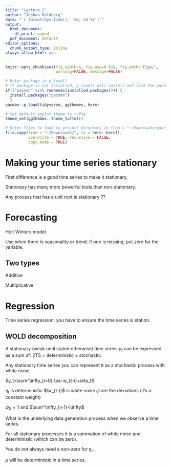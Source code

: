 ```yaml
---
title: "Lecture 2"
author: "Joshua Goldberg"
date: "`r format(Sys.time(), '%B, %d %Y')`"
output:
  html_document:
    df_print: paged
  pdf_document: default
editor_options:
  chunk_output_type: inline
always_allow_html: yes
---
```


```r
knitr::opts_chunk$set(fig.width=6, fig.asp=0.618, fig.path='Figs/',
                      warning=FALSE, message=FALSE)
```

```r
# Enter package in p_load()
# If package is not installed, p_load() will install and load the package
if(!"pacman" %in% rownames(installed.packages())) {
  install.packages("pacman")
  }
pacman::p_load(tidyverse, ggthemes, here)

# Set default ggplot theme to tufte
theme_set(ggthemes::theme_tufte())
```

```r
# Enter files to load to project directory in from = "~/Downloads/your_file_name_here"
file.copy(from = "~/Downloads/", to = here::here(), 
          overwrite = TRUE, recursive = FALSE, 
          copy.mode = TRUE)
```

# Making your time series stationary

First difference is a good time series to make it stationary.

Stationary has many more powerful tools than non-stationary.

Any process that has a unit root is stationary ??

# Forecasting

Holt Winters model

Use when there is seasonality or trend. If one is missing, put zero for the variable.

## Two types

Additive

Multiplicative

# Regression

Time series regression: you have to ensure the time series is station.

## WOLD decomposition

A stationary (weak until stated otherwise) time series $y_t$ can be expressed as a sum of: 2TS = deterministic + stochastic.

Any stationary time series you can represent it as a stochastic process with white noise.

$y_t=\sum^\infty_{i=0} \psi w_{t-i}+\eta_t$

$\eta_t$ is deterministic
$\w_{t-i}$ is white noise
$\psi$ are the deviations (it's a constant weight)

$\psi_0=1$ and $\sum^\infty_{i=1}<\infty$

What is the underlying data generation process when we observe a time series.

For all stationary processes it is a summation of white noise and deterministic (which can be zero).

You do not always need a non-zero for $\eta_t$.

$\mu$ will be deterministic in a time series.























